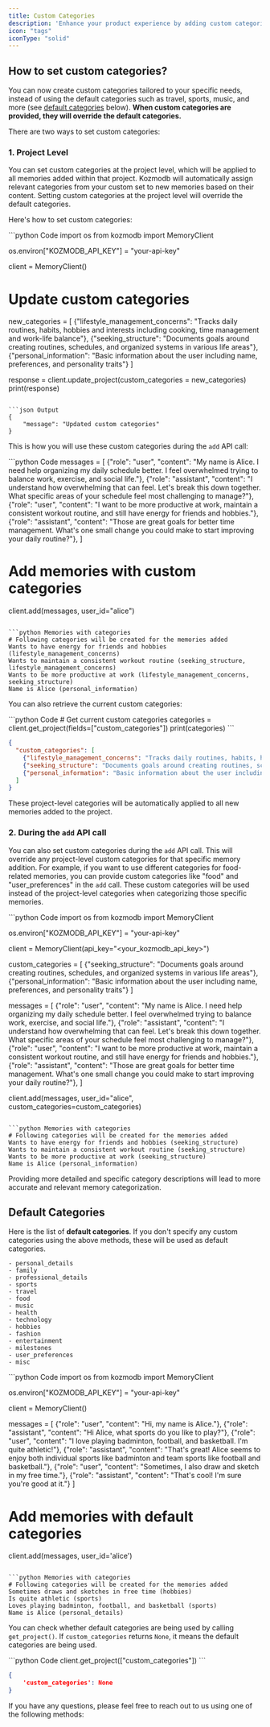 ```yaml
---
title: Custom Categories
description: 'Enhance your product experience by adding custom categories tailored to your needs'
icon: "tags"
iconType: "solid"
---
```


<Snippet file="paper-release.mdx" />

## How to set custom categories?

You can now create custom categories tailored to your specific needs, instead of using the default categories such as travel, sports, music, and more (see [default categories](#default-categories) below). **When custom categories are provided, they will override the default categories.**

There are two ways to set custom categories:

### 1. Project Level

You can set custom categories at the project level, which will be applied to all memories added within that project. Kozmodb will automatically assign relevant categories from your custom set to new memories based on their content. Setting custom categories at the project level will override the default categories.

Here's how to set custom categories:

<CodeGroup>
```python Code
import os
from kozmodb import MemoryClient

os.environ["KOZMODB_API_KEY"] = "your-api-key"

client = MemoryClient()

# Update custom categories
new_categories = [
    {"lifestyle_management_concerns": "Tracks daily routines, habits, hobbies and interests including cooking, time management and work-life balance"},
    {"seeking_structure": "Documents goals around creating routines, schedules, and organized systems in various life areas"},
    {"personal_information": "Basic information about the user including name, preferences, and personality traits"}
]

response = client.update_project(custom_categories = new_categories)
print(response)
```

```json Output
{
    "message": "Updated custom categories"
}
```
</CodeGroup>

This is how you will use these custom categories during the `add` API call:

<CodeGroup>
```python Code
messages = [
    {"role": "user", "content": "My name is Alice. I need help organizing my daily schedule better. I feel overwhelmed trying to balance work, exercise, and social life."},
    {"role": "assistant", "content": "I understand how overwhelming that can feel. Let's break this down together. What specific areas of your schedule feel most challenging to manage?"},
    {"role": "user", "content": "I want to be more productive at work, maintain a consistent workout routine, and still have energy for friends and hobbies."},
    {"role": "assistant", "content": "Those are great goals for better time management. What's one small change you could make to start improving your daily routine?"},
]

# Add memories with custom categories
client.add(messages, user_id="alice")
```

```python Memories with categories
# Following categories will be created for the memories added
Wants to have energy for friends and hobbies (lifestyle_management_concerns)
Wants to maintain a consistent workout routine (seeking_structure, lifestyle_management_concerns)
Wants to be more productive at work (lifestyle_management_concerns, seeking_structure)
Name is Alice (personal_information)
```
</CodeGroup>

You can also retrieve the current custom categories:

<CodeGroup>
```python Code
# Get current custom categories
categories = client.get_project(fields=["custom_categories"])
print(categories)
```

```json Output
{
  "custom_categories": [
    {"lifestyle_management_concerns": "Tracks daily routines, habits, hobbies and interests including cooking, time management and work-life balance"},
    {"seeking_structure": "Documents goals around creating routines, schedules, and organized systems in various life areas"},
    {"personal_information": "Basic information about the user including name, preferences, and personality traits"}
  ]
}

```
</CodeGroup>

These project-level categories will be automatically applied to all new memories added to the project.



### 2. During the `add` API call
You can also set custom categories during the `add` API call. This will override any project-level custom categories for that specific memory addition. For example, if you want to use different categories for food-related memories, you can provide custom categories like "food" and "user_preferences" in the `add` call. These custom categories will be used instead of the project-level categories when categorizing those specific memories.

<CodeGroup>
```python Code
import os
from kozmodb import MemoryClient

os.environ["KOZMODB_API_KEY"] = "your-api-key"

client = MemoryClient(api_key="<your_kozmodb_api_key>")

custom_categories = [
    {"seeking_structure": "Documents goals around creating routines, schedules, and organized systems in various life areas"},
    {"personal_information": "Basic information about the user including name, preferences, and personality traits"}
]

messages = [
    {"role": "user", "content": "My name is Alice. I need help organizing my daily schedule better. I feel overwhelmed trying to balance work, exercise, and social life."},
    {"role": "assistant", "content": "I understand how overwhelming that can feel. Let's break this down together. What specific areas of your schedule feel most challenging to manage?"},
    {"role": "user", "content": "I want to be more productive at work, maintain a consistent workout routine, and still have energy for friends and hobbies."},
    {"role": "assistant", "content": "Those are great goals for better time management. What's one small change you could make to start improving your daily routine?"},
]

client.add(messages, user_id="alice", custom_categories=custom_categories)
```

```python Memories with categories
# Following categories will be created for the memories added
Wants to have energy for friends and hobbies (seeking_structure)
Wants to maintain a consistent workout routine (seeking_structure)
Wants to be more productive at work (seeking_structure)
Name is Alice (personal_information)
```
</CodeGroup>

<Note>Providing more detailed and specific category descriptions will lead to more accurate and relevant memory categorization.</Note>


## Default Categories
Here is the list of **default categories**. If you don't specify any custom categories using the above methods, these will be used as default categories.
```
- personal_details
- family
- professional_details
- sports
- travel
- food
- music
- health
- technology
- hobbies
- fashion
- entertainment
- milestones
- user_preferences
- misc
```

<CodeGroup>
```python Code
import os
from kozmodb import MemoryClient

os.environ["KOZMODB_API_KEY"] = "your-api-key"

client = MemoryClient()

messages = [
    {"role": "user", "content": "Hi, my name is Alice."},
    {"role": "assistant", "content": "Hi Alice, what sports do you like to play?"},
    {"role": "user", "content": "I love playing badminton, football, and basketball. I'm quite athletic!"},
    {"role": "assistant", "content": "That's great! Alice seems to enjoy both individual sports like badminton and team sports like football and basketball."},
    {"role": "user", "content": "Sometimes, I also draw and sketch in my free time."},
    {"role": "assistant", "content": "That's cool! I'm sure you're good at it."}
]

# Add memories with default categories
client.add(messages, user_id='alice')
```

```python Memories with categories
# Following categories will be created for the memories added
Sometimes draws and sketches in free time (hobbies)
Is quite athletic (sports)
Loves playing badminton, football, and basketball (sports)
Name is Alice (personal_details)
```
</CodeGroup>

You can check whether default categories are being used by calling `get_project()`. If `custom_categories` returns `None`, it means the default categories are being used.

<CodeGroup>
```python Code
client.get_project(["custom_categories"])
```

```json Output
{
    'custom_categories': None
}
```
</CodeGroup>

If you have any questions, please feel free to reach out to us using one of the following methods:

<Snippet file="get-help.mdx" />
